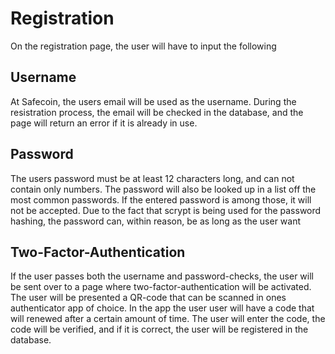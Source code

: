 # Registration
On the registration page, the user will have to input the following

## Username
At Safecoin, the users email will be used as the username. During the resistration process, the email will be checked in the database, and the page will return an error if it is already in use.

## Password
The users password must be at least 12 characters long, and can not contain only numbers. The password will also be looked up in a list off the most common passwords. If the entered password is among those, it will not be accepted. Due to the fact that scrypt is being used for the password hashing, the password can, within reason, be as long as the user want

## Two-Factor-Authentication
If the user passes both the username and password-checks, the user will be sent over to a page where two-factor-authentication will be activated. The user will be presented a QR-code that can be scanned in ones authenticator app of choice. In the app the user user will have a code that will renewed after a certain amount of time. The user will enter the code, the code will be verified, and if it is correct, the user will be registered in the database.
